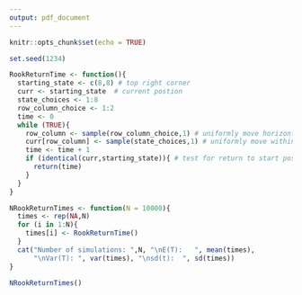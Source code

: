 ```yaml
---
output: pdf_document
---
```


```r
knitr::opts_chunk$set(echo = TRUE)
```


```r
set.seed(1234)

RookReturnTime <- function(){
  starting_state <- c(8,8) # top right corner
  curr <- starting_state  # current postion
  state_choices <- 1:8 
  row_column_choice <- 1:2
  time <- 0
  while (TRUE){
    row_column <- sample(row_column_choice,1) # uniformly move horizontally/vertically
    curr[row_column] <- sample(state_choices,1) # uniformly move within row/column
    time <- time + 1
    if (identical(curr,starting_state)){ # test for return to start position
      return(time)
    }
  }
}

NRookReturnTimes <- function(N = 10000){
  times <- rep(NA,N)
  for (i in 1:N){
    times[i] <- RookReturnTime()
  }
  cat("Number of simulations: ",N, "\nE(T):   ", mean(times), 
      "\nVar(T): ", var(times), "\nsd(t):  ", sd(times))
}

NRookReturnTimes()
```

